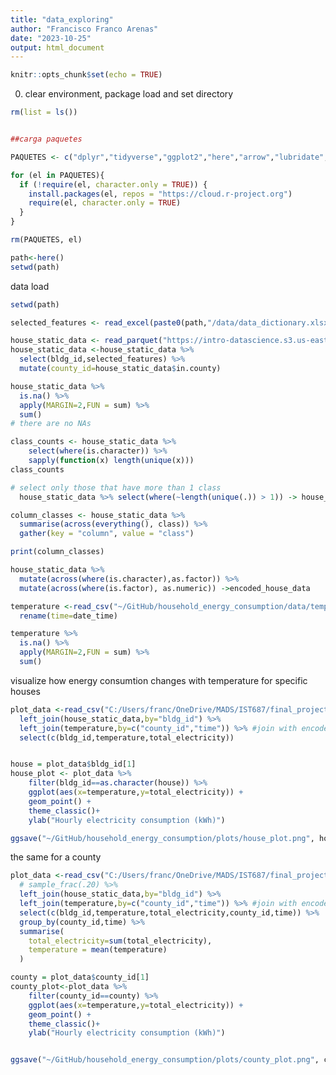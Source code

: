 ```yaml
---
title: "data_exploring"
author: "Francisco Franco Arenas"
date: "2023-10-25"
output: html_document
---
```


```r
knitr::opts_chunk$set(echo = TRUE)
```


0. clear environment, package load and set directory
```r
rm(list = ls())


##carga paquetes

PAQUETES <- c("dplyr","tidyverse","ggplot2","here","arrow","lubridate","readxl")

for (el in PAQUETES){
  if (!require(el, character.only = TRUE)) {
    install.packages(el, repos = "https://cloud.r-project.org")
    require(el, character.only = TRUE)
  }
}

rm(PAQUETES, el)

path<-here()
setwd(path)

```


data load
```r
setwd(path)

selected_features <- read_excel(paste0(path,"/data/data_dictionary.xlsx"),sheet=3) %>% pull()

house_static_data <- read_parquet("https://intro-datascience.s3.us-east-2.amazonaws.com/SC-data/static_house_info.parquet")
house_static_data <-house_static_data %>% 
  select(bldg_id,selected_features) %>% 
  mutate(county_id=house_static_data$in.county)

```

```r
house_static_data %>% 
  is.na() %>% 
  apply(MARGIN=2,FUN = sum) %>% 
  sum()
# there are no NAs
```

```r
class_counts <- house_static_data %>% 
    select(where(is.character)) %>% 
    sapply(function(x) length(unique(x)))
class_counts
```
```r
# select only those that have more than 1 class
  house_static_data %>% select(where(~length(unique(.)) > 1)) -> house_static_data
```

```r
column_classes <- house_static_data %>% 
  summarise(across(everything(), class)) %>% 
  gather(key = "column", value = "class")

print(column_classes)
```

```r
house_static_data %>%
  mutate(across(where(is.character),as.factor)) %>% 
  mutate(across(where(is.factor), as.numeric)) ->encoded_house_data
```

```r
temperature <-read_csv("~/GitHub/household_energy_consumption/data/temperature.csv") %>% 
  rename(time=date_time)

temperature %>% 
  is.na() %>% 
  apply(MARGIN=2,FUN = sum) %>% 
  sum()
```
visualize how energy consumtion changes with temperature for specific houses
```r
plot_data <-read_csv("C:/Users/franc/OneDrive/MADS/IST687/final_project/electricity_consumption.csv") %>%
  left_join(house_static_data,by="bldg_id") %>% 
  left_join(temperature,by=c("county_id","time")) %>% #join with encoded data
  select(c(bldg_id,temperature,total_electricity))


house = plot_data$bldg_id[1]
house_plot <- plot_data %>% 
    filter(bldg_id==as.character(house)) %>% 
    ggplot(aes(x=temperature,y=total_electricity)) +
    geom_point() +
    theme_classic()+
    ylab("Hourly electricity consumption (kWh)")

ggsave("~/GitHub/household_energy_consumption/plots/house_plot.png", house_plot, width = 10, height = 8, dpi = 300)

```
the same for a county
```r
plot_data <-read_csv("C:/Users/franc/OneDrive/MADS/IST687/final_project/electricity_consumption.csv") %>%
  # sample_frac(.20) %>% 
  left_join(house_static_data,by="bldg_id") %>% 
  left_join(temperature,by=c("county_id","time")) %>% #join with encoded data
  select(c(bldg_id,temperature,total_electricity,county_id,time)) %>% 
  group_by(county_id,time) %>% 
  summarise(
    total_electricity=sum(total_electricity),
    temperature = mean(temperature)
  )

county = plot_data$county_id[1]
county_plot<-plot_data %>% 
    filter(county_id==county) %>% 
    ggplot(aes(x=temperature,y=total_electricity)) +
    geom_point() +
    theme_classic()+
    ylab("Hourly electricity consumption (kWh)")


ggsave("~/GitHub/household_energy_consumption/plots/county_plot.png", county_plot, width = 10, height = 8, dpi = 300)

```
